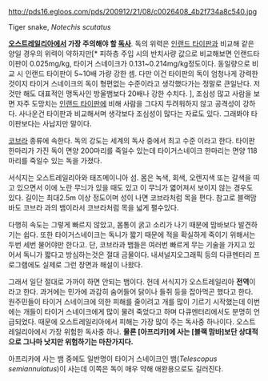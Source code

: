 http://pds16.egloos.com/pds/200912/21/08/c0026408_4b2f734a8c540.jpg

Tiger snake, ''Notechis scutatus''

'''[[오스트레일리아]]에서 가장 주의해야 할 [[독사]]'''. 독의 위력은 [[인랜드 타이판]]과 비교해 같은 양일 경우의 위력이 약하지만[* 피하층 주입 시의 반치사량 값으로 비교해보면 인랜드타이판이 0.025mg/kg, 타이거 스네이크가 0.131~0.214mg/kg정도이다. 동일량으로 비교 시 인랜드 타이판이 5~10배 가량 강한 셈. 다만 이건 타이판의 독이 엄청나게 강력한것이지 타이거 스네이크의 독이 형편없는 수준이라고 생각했다가는 정말로 큰일난다. 저것만 해도 대표적인 맹독사인 방울뱀보다 20배나 강한 수치다. ], 조심성 많고 사람을 보면 자주 도망치는 [[인랜드 타이판]]에 비해 사람을 그다지 두려워하지 않고 공격성이 강하다. 사나운건 타이판과 비교해서며 생각보다 조심성이 많다는 자료도 있다. 그래봐야 타이판보다는 사납지만 말이다. 

[[코브라]] 종류에 속한다. 독의 강도는 세계의 독사 중에서 최고 수준 이라고 한다. 타이판 한마리가 가진 독이 면양 200마리를 죽일수 있는데 타이거스네이크 한마리는 면양 118마리를 죽일수 있는 독을 가졌다.

서식지는 오스트레일리아와 태즈메이니아 섬. 몸은 녹색, 회색, 오렌지색 또는 갈색을 띠고 있으면서 이에 노란 무늬가 있을 때도 있고 이 무늬가 엷어져서 보이지 않는 경우도 있다. 길이는 최대2.5m 이상 정도이며 성이 나면 코브라처럼 목을 편다. 참고로 블랙맘바도 코브라 과의 뱀이라서 코브라처럼 목을 넓게 펼수있다. 

다행히 속도는 그렇게 빠르지 않았고, 몸통이 굵고 소리가 나기 때문에 맘바보다 발견하기는 쉽다. 또한 타이거스네이크는 독니가 짧기 때문에 적을 확실하게 죽이기 위해서는 두번 세번 물어야만 한다고. 단, 코브라과 뱀들은 여러번 빠르게 무는 기술을 가지고 있어서 독니가 짧다고 방심하는것은 절대 금물이다. 내셔널지오그래픽 등의 다큐멘터리 프로그램에도 실제로 그런 장면과 해설이 나왔다. 

그래서 일단 절대로 가까이 하면 안되는 뱀이다. 헌데 서식지가 오스트레일리아 '''전역'''이라고 한다. 과거에는 민가에 과감히 숨어들어 닭이나 들쥐 등을 잡아먹곤 했다고 한다. 원주민들이 타이거 스네이크에 의한 피해를 줄이려고 개를 많이 기르기 시작했는데 이번에는 개들이 타이거 스네이크에게 많이 물려 죽었다고 하며 다큐멘터리에서도 분명히 언급되었다. 때문에 오스트레일리아에서 피해는 가장 많이 주는 독사중 하나이다. 오스트레일리아에서 가장 위험한 독사중 하나. '''물론 [아프리카]에 사는 [블랙 맘바]보단 상대적으로 그나마 낫지만 위험하기는 마찬가지다.'''

아프리카에 사는 뱀 중에도 일반명이 타이거 스네이크인 뱀(''Telescopus semiannulatus'')이 사는데 이쪽은 독이 매우 약해 애완용으로도 길러진다.
